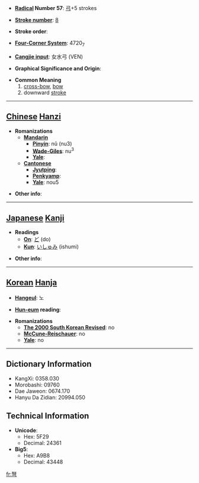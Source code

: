 * '''[[Wiktionary:Chinese radical index| Radical]] Number 57''': [[Wiktionary:Chinese radical index 弓|弓]]+5 strokes

* '''[[Wiktionary:Chinese total strokes index|Stroke number]]''': [[Wiktionary:Chinese total strokes index 8|8]]

* '''Stroke order''': 

* '''[[Wiktionary:Chinese four corner index|Four-Corner System]]''': 4720<sub>7</sub>

* '''[[Wiktionary:Chinese Cangjie index|Cangjie input]]''': 女水弓 (VEN)

* '''Graphical Significance and Origin''': 

* '''Common Meaning'''
*#[[cross-bow]], [[bow]]
*# downward [[stroke]]


----

== [[Chinese]] [[Hanzi]] ==

* '''Romanizations'''
** '''[[Mandarin]]'''
*** '''[[Pinyin]]''': nǔ (nu3)
*** '''[[Wade-Giles]]''': nu<sup>3</sup>
*** '''[[Yale]]''': 
** '''[[Cantonese]]'''
*** '''[[Jyutping]]''':
*** '''[[Penkyamp]]''': 
*** '''[[Yale]]''': nou5

* '''Other info''': 

----

== [[Japanese]] [[Kanji]] ==

* '''Readings'''
** '''[[On]]''': [[ど]] (do)
** '''[[Kun]]''': [[いしゅみ]] (ishumi)

* '''Other info''':  

----

== [[Korean]] [[Hanja]] ==

* '''[[Hangeul]]''': 노

* '''[[Hun-eum]] reading''': 

* '''Romanizations'''
** '''[[The 2000 South Korean Revised Romanization|The 2000 South Korean Revised]]''': no
** '''[[McCune-Reischauer]]''': no
** '''[[Yale]]''': no

----

== Dictionary Information ==

* KangXi: 0358.030
* Morobashi: 09760
* Dae Jaweon: 0674.170
* Hanyu Da Zidian: 20994.050

== Technical Information ==

* '''Unicode''':
** Hex: 5F29
** Decimal: 24361
* '''Big5''':
** Hex: A9B8
** Decimal: 43448

[[fr:弩]]